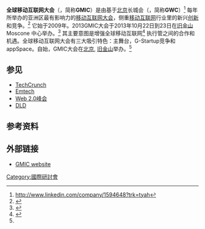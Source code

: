 {{NoteTA|G1=IT}}

'''全球移动互联网大会'''（{{lang-en|'''G'''lobal '''M'''obile '''I'''nternet '''C'''onference}}，简称'''GMIC'''）是由基于[[北京|北京]]长城会（{{lang-en|'''G'''reat '''W'''all '''C'''lub}}，简称'''GWC'''）<ref>http://www.linkedin.com/company/1594648?trk=tyah</ref>{{deadlink}} 每年所举办的亚洲区最有影响力的[[移动互联网|移动互联网]][[会议|大会]]，侧重[[移动互联网|移动互联网]]行业里的新兴[[创新|创新]]和竞争。<ref name="GMICsite">{{cite web|url=http://thegmic.com/|title=Global Mobile Internet Conference|work=thegmic.com|accessdate=2013-10-10|archive-date=2013-10-21|archive-url=https://web.archive.org/web/20131021052515/http://www.thegmic.com/|dead-url=no}}</ref> 它始于2009年。2013GMIC大会于2013年10月22日到23日在[[旧金山|旧金山]] Moscone 中心举办。<ref name=GMICsite>{{cite web|url=http://sv.thegmic.com/|title=GMIC|work=GMIC|access-date=2013-10-10|archive-url=https://web.archive.org/web/20131016003025/http://sv.thegmic.com/|archive-date=2013-10-16|dead-url=yes}}</ref> 其主要意图是增强全球移动互联网<ref>{{Cite web |url=http://www.linkedin.com/company/global-mobile-internet-conference-gmic- |title=存档副本 |access-date=2013-10-10 |archive-url=https://web.archive.org/web/20121214093748/http://www.linkedin.com/company/global-mobile-internet-conference-gmic- |archive-date=2012-12-14 |dead-url=yes }}</ref> 执行管之间的合作和机遇。全球移动互联网大会有三大吸引特色：主舞台，G-Startup竞争和appSpace。自始，GMIC大会在[[北京|北京]], [[旧金山|旧金山]]举办。<ref name="GMICsite"/>

==参见==
* [[TechCrunch|TechCrunch]]
* [[Emtech|Emtech]]
* [[Web_2.0峰会|Web 2.0峰会]]
* [[DLD|DLD]]

== 参考资料 ==
{{Reflist}}

==外部链接==
* [http://thegmic.com/ GMIC website]{{Wayback|url=http://thegmic.com/ |date=20131021052515 }}

{{Tech-stub}}

[[Category:國際研討會|Category:國際研討會]]